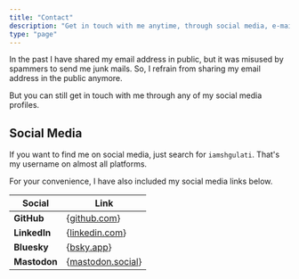 ```yaml
---
title: "Contact"
description: "Get in touch with me anytime, through social media, e-mail, or phone number."
type: "page"
---
```



In the past I have shared my email address in public, but it was misused by spammers to send me junk mails.
So, I refrain from sharing my email address in the public anymore.

But you can still get in touch with me through any of my social media profiles.

## Social Media

If you want to find me on social media, just search for `iamshgulati`. That's my username on almost all platforms.

For your convenience, I have also included my social media links below.

| Social       | Link                                                      |
| ------------ | --------------------------------------------------------- |
| **GitHub**   | {<a href={siteConfig.links.github}>github.com</a>}        |
| **LinkedIn** | {<a href={siteConfig.links.linkedin}>linkedin.com</a>}    |
| **Bluesky**  | {<a href={siteConfig.links.bluesky}>bsky.app</a>}         |
| **Mastodon** | {<a href={siteConfig.links.mastodon}>mastodon.social</a>} |

